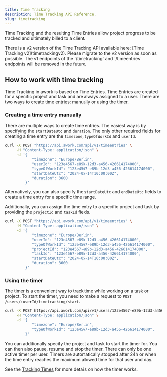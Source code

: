 ```yaml
---
title: Time Tracking
description: Time Tracking API Reference.
slug: timetracking
---
```


Time Tracking and the resulting Time Entries allow project progress to be tracked and ultimately billed to a client.

<Callout type="warning">
  There is a v2 version of the Time Tracking API available here: [Time Tracking
  v2](timetrackingv2). Please migrate to the v2 version as soon as possible. The
  v1 endpoints of the `/timetracking` and `/timeentries` endpoints will be
  removed in the future.
</Callout>

## How to work with time tracking

Time Tracking in awork is based on Time Entries. Time Entries are created for a specific project and task and are always assigned to a user. There are two ways to create time entries: manually or using the timer.

### Creating a time entry manually

There are multiple ways to create time entries. The easiest way is by specifying the `startDateUtc` and `duration`. The only other required fields for creating a time entry are the `timezone`, `typeOfWorkId` and `userId`.

```sh title="Request" {4-8}
curl -X POST "https://api.awork.com/api/v1/timeentries" \
     -H "Content-Type: application/json" \
     -d '{
            "timezone": "Europe/Berlin",
            "userId": "123e4567-e89b-12d3-a456-426614174000",
            "typeOfWorkId": "123e4567-e89b-12d3-a456-426614174000",
            "startDateUtc": "2024-05-14T10:00:00Z",
            "duration": 3600
         }'
```

Alternatively, you can also specify the `startDateUtc` and `endDateUtc` fields to create a time entry for a specific time range.

Additionally, you can assign the time entry to a specific project and task by providing the `projectId` and `taskId` fields.

```sh title="Request" {7-8}
curl -X POST "https://api.awork.com/api/v1/timeentries" \
     -H "Content-Type: application/json" \
     -d '{
            "timezone": "Europe/Berlin",
            "userId": "123e4567-e89b-12d3-a456-426614174000",
            "typeOfWorkId": "123e4567-e89b-12d3-a456-426614174000",
            "projectId": "123e4567-e89b-12d3-a456-426614174000",
            "taskId": "123e4567-e89b-12d3-a456-426614174000",
            "startDateUtc": "2024-05-14T10:00:00Z",
            "duration": 3600
         }'
```

### Using the timer

The timer is a convenient way to track time while working on a task or project. To start the timer, you need to make a request to `POST /users/:userId/timetracking/start`.

```sh title="Request"
curl -X POST https://api.awork.com/api/v1/users/123e4567-e89b-12d3-a456-426614174000/timetracking/start \
     -H "Content-Type: application/json" \
     -d '{
            "timezone": "Europe/Berlin",
            "typeOfWorkId": "123e4567-e89b-12d3-a456-426614174000",
         }'
```

You can additionally specify the project and task to start the timer for. You can then also pause, resume and stop the timer. There can only be one active timer per user. Timers are automatically stopped after 24h or when the time entry reaches the maximum allowed time for that user and day.

See the [Tracking Times](https://support.awork.com/en/articles/5366812-tracking-times) for more details on how the timer works.
